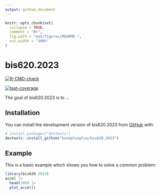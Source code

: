 ```yaml
---
output: github_document
---
```


<!-- README.md is generated from README.Rmd. Please edit that file -->

```r
knitr::opts_chunk$set(
  collapse = TRUE,
  comment = "#>",
  fig.path = "man/figures/README-",
  out.width = "100%"
)
```

# bis620.2023

<!-- badges: start -->
[![R-CMD-check](https://github.com/EmilyLin05/bis620.2023/actions/workflows/R-CMD-check.yaml/badge.svg)](https://github.com/EmilyLin05/bis620.2023/actions/workflows/R-CMD-check.yaml)
<!-- badges: end -->

<!-- badges: start -->
[![test-coverage](https://github.com/EmilyLin05/bis620.2023/actions/workflows/test-coverage.yaml/badge.svg)](https://github.com/EmilyLin05/bis620.2023/actions/workflows/test-coverage.yaml)
<!-- badges: end -->

The goal of bis620.2023 is to ...

## Installation

You can install the development version of bis620.2023 from [GitHub](https://github.com/) with:

``` r
# install.packages("devtools")
devtools::install_github("kaneplusplus/bis620.2023")
```

## Example

This is a basic example which shows you how to solve a common problem:

```r
library(bis620.2023)
accel |> 
  head(100) |> 
  plot_accel()
```

